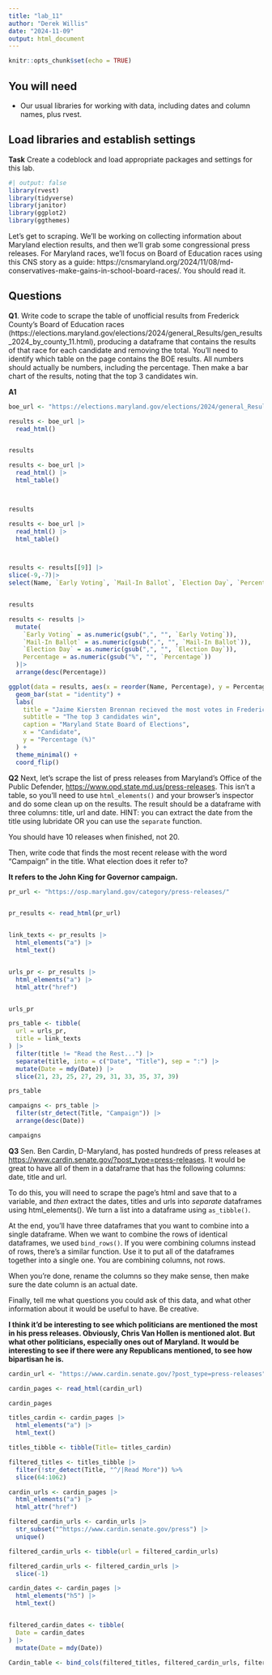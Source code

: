 ```yaml
---
title: "lab_11"
author: "Derek Willis"
date: "2024-11-09"
output: html_document
---
```


```r
knitr::opts_chunk$set(echo = TRUE)
```

## You will need

-   Our usual libraries for working with data, including dates and column names, plus rvest.

## Load libraries and establish settings

**Task** Create a codeblock and load appropriate packages and settings for this lab.

```r
#| output: false
library(rvest)
library(tidyverse)
library(janitor)
library(ggplot2)
library(ggthemes)
```


Let's get to scraping. We'll be working on collecting information about Maryland election results, and then we'll grab some congressional press releases. For Maryland races, we'll focus on Board of Education races using this CNS story as a guide: https://cnsmaryland.org/2024/11/08/md-conservatives-make-gains-in-school-board-races/. You should read it.

## Questions

**Q1**. Write code to scrape the table of unofficial results from Frederick County's Board of Education races (https://elections.maryland.gov/elections/2024/general_Results/gen_results_2024_by_county_11.html), producing a dataframe that contains the results of that race for each candidate and removing the total. You'll need to identify which table on the page contains the BOE results. All numbers should actually be numbers, including the percentage. Then make a bar chart of the results, noting that the top 3 candidates win.

**A1**

```r
boe_url <- "https://elections.maryland.gov/elections/2024/general_Results/gen_results_2024_by_county_11.html"
```

```r

results <- boe_url |>
  read_html()


results

```

```r

results <- boe_url |>
  read_html() |>
  html_table()



results
```

```r

results <- boe_url |>
  read_html() |>
  html_table()



results <- results[[9]] |>
slice(-9,-7)|>
select(Name, `Early Voting`, `Mail-In Ballot`, `Election Day`, `Percentage`)


results
```

```r
results <- results |>
  mutate(
    `Early Voting` = as.numeric(gsub(",", "", `Early Voting`)), 
    `Mail-In Ballot` = as.numeric(gsub(",", "", `Mail-In Ballot`)),
    `Election Day` = as.numeric(gsub(",", "", `Election Day`)),
    Percentage = as.numeric(gsub("%", "", `Percentage`)) 
  )|>
  arrange(desc(Percentage))
```

```r
ggplot(data = results, aes(x = reorder(Name, Percentage), y = Percentage, fill = Name)) +
  geom_bar(stat = "identity") + 
  labs(
    title = "Jaime Kiersten Brennan recieved the most votes in Frederick County for the School Board",
    subtitle = "The top 3 candidates win", 
    caption = "Maryland State Board of Elections",
    x = "Candidate",
    y = "Percentage (%)"
  ) +
  theme_minimal() +
  coord_flip() 
```


**Q2** Next, let's scrape the list of press releases from Maryland's Office of the Public Defender, <https://www.opd.state.md.us/press-releases>. This isn't a table, so you'll need to use `html_elements()` and your browser's inspector and do some clean up on the results. The result should be a dataframe with three columns: title, url and date. HINT: you can extract the date from the title using lubridate OR you can use the `separate` function.

You should have 10 releases when finished, not 20.

Then, write code that finds the most recent release with the word "Campaign" in the title. What election does it refer to?

**It refers to the John King for Governor campaign.** 

```r
pr_url <- "https://osp.maryland.gov/category/press-releases/"


pr_results <- read_html(pr_url)


link_texts <- pr_results |>
  html_elements("a") |>
  html_text()


urls_pr <- pr_results |>
  html_elements("a") |>
  html_attr("href")


urls_pr
```

```r
prs_table <- tibble(
  url = urls_pr,
  title = link_texts
) |>
  filter(title != "Read the Rest...") |>
  separate(title, into = c("Date", "Title"), sep = ":") |>
  mutate(Date = mdy(Date)) |>
  slice(21, 23, 25, 27, 29, 31, 33, 35, 37, 39)

prs_table
```

```r
campaigns <- prs_table |>
  filter(str_detect(Title, "Campaign")) |>
  arrange(desc(Date))

campaigns
```


**Q3** Sen. Ben Cardin, D-Maryland, has posted hundreds of press releases at <https://www.cardin.senate.gov/?post_type=press-releases>. It would be great to have all of them in a dataframe that has the following columns: date, title and url.

To do this, you will need to scrape the page's html and save that to a variable, and *then* extract the dates, titles and urls into *separate* dataframes using html_elements(). We turn a list into a dataframe using `as_tibble()`.

At the end, you'll have three dataframes that you want to combine into a single dataframe. When we want to combine the rows of identical dataframes, we used `bind_rows()`. If you were combining columns instead of rows, there's a similar function. Use it to put all of the dataframes together into a single one. You are combining columns, not rows.

When you're done, rename the columns so they make sense, then make sure the date column is an actual date.

Finally, tell me what questions you could ask of this data, and what other information about it would be useful to have. Be creative.

**I think it'd be interesting to see which politicians are mentioned the most in his press releases. Obviously, Chris Van Hollen is mentioned alot. But what other politicians, especially ones out of Maryland. It would be interesting to see if there were any Republicans mentioned, to see how bipartisan he is. ** 

```r
cardin_url <- "https://www.cardin.senate.gov/?post_type=press-releases"
```

```r
cardin_pages <- read_html(cardin_url)

cardin_pages
```

```r
titles_cardin <- cardin_pages |>
  html_elements("a") |>
  html_text()
```

```r
titles_tibble <- tibble(Title= titles_cardin)

filtered_titles <- titles_tibble |>
  filter(!str_detect(Title, "^/|Read More")) %>% 
  slice(64:1062)
```


```r
cardin_urls <- cardin_pages |>
  html_elements("a") |>
  html_attr("href")

filtered_cardin_urls <- cardin_urls |>
  str_subset("^https://www.cardin.senate.gov/press") |>
  unique()

filtered_cardin_urls <- tibble(url = filtered_cardin_urls)

filtered_cardin_urls <- filtered_cardin_urls |>
  slice(-1)

```

```r
cardin_dates <- cardin_pages |>
  html_elements("h5") |>
  html_text()


filtered_cardin_dates <- tibble(
  Date = cardin_dates
) |>
  mutate(Date = mdy(Date))
```

```r
Cardin_table <- bind_cols(filtered_titles, filtered_cardin_urls, filtered_cardin_dates)
```


